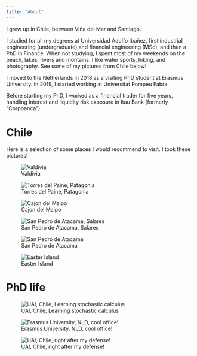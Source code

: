 ```yaml
---
title: "About"
---
```


I grew up in Chile, between Viña del Mar and Santiago.

I studied for all my degrees at Universidad Adolfo Ibañez, first industrial engineering (undergraduate) and financial engineering (MSc), and then a PhD in Finance. When not studying, I spent most of my weekends on the beach, lakes, rivers and montains. I like water sports, hiking, and photography. See some of my pictures from Chile below!

I moved to the Netherlands in 2018 as a visiting PhD student at Erasmus University. In 2019, I started working at Universitat Pompeu Fabra.

Before starting my PhD, I worked as a financial trader for five years, handling interest and liquidity risk exposure in Itau Bank (formerly "Corpbanca").

# Chile 

Here is a selection of some places I would recommend to visit.
I took these pictures!

![Valdivia](sur.JPEG)

![Torres del Paine, Patagonia](cuernos.JPG)

![Cajon del Maipo](cajon.JPG)

![San Pedro de Atacama, Salares](san_pedro.JPEG)

![San Pedro de Atacama](san_pedro2.JPEG)

![Easter Island](pascua.JPEG)

# PhD life

![UAI, Chile, Learning stochastic calculus](uai_ito.JPEG)

![Erasmus University, NLD, cool office!](rsm.JPEG)

![UAI, Chile, right after my defense!](uai_phd.JPEG)